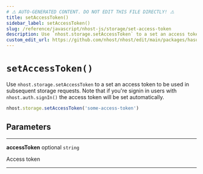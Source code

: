 ```yaml
---
# ⚠️ AUTO-GENERATED CONTENT. DO NOT EDIT THIS FILE DIRECTLY! ⚠️
title: setAccessToken()
sidebar_label: setAccessToken()
slug: /reference/javascript/nhost-js/storage/set-access-token
description: Use `nhost.storage.setAccessToken` to a set an access token to be used in subsequent storage requests. Note that if you're signin in users with `nhost.auth.signIn()` the access token will be set automatically.
custom_edit_url: https://github.com/nhost/nhost/edit/main/packages/hasura-storage-js/src/hasura-storage-client.ts#L188
---
```


# `setAccessToken()`

Use `nhost.storage.setAccessToken` to a set an access token to be used in subsequent storage requests. Note that if you're signin in users with `nhost.auth.signIn()` the access token will be set automatically.

```ts
nhost.storage.setAccessToken('some-access-token')
```

## Parameters

---

**<span className="parameter-name">accessToken</span>** <span className="optional-status">optional</span> <code>string</code>

Access token

---
